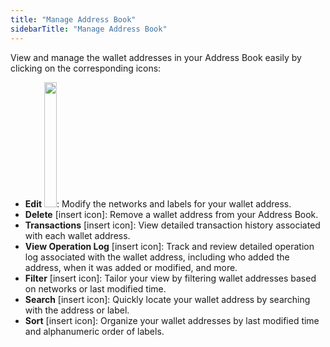 ```yaml
---
title: "Manage Address Book"
sidebarTitle: "Manage Address Book"
---
```


View and manage the wallet addresses in your Address Book easily by clicking on the corresponding icons:

- **Edit** <img src="/images/3.png" width="20" height="200"/>: Modify the networks and labels for your wallet address.
- **Delete** [insert icon]: Remove a wallet address from your Address Book.
- **Transactions** [insert icon]: View detailed transaction history associated with each wallet address.
- **View Operation Log** [insert icon]: Track and review detailed operation log associated with the wallet address, including who added the address, when it was added or modified, and more.
- **Filter** [insert icon]: Tailor your view by filtering wallet addresses based on networks or last modified time.
- **Search** [insert icon]: Quickly locate your wallet address by searching with the address or label.
- **Sort** [insert icon]: Organize your wallet addresses by last modified time and alphanumeric order of labels.